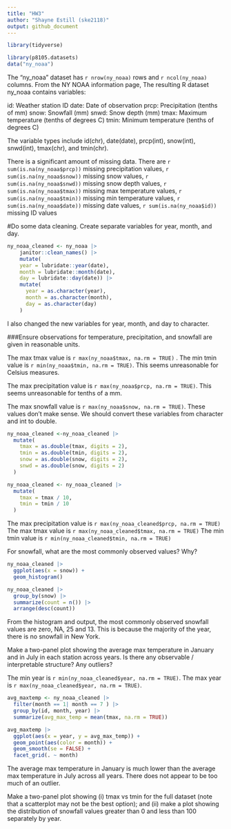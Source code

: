 ```yaml
---
title: "HW3"
author: "Shayne Estill (ske2118)"
output: github_document
---
```


```r
library(tidyverse)
```

```r
library(p8105.datasets)
data("ny_noaa")
```

The "ny_noaa" dataset has `r nrow(ny_noaa)` rows and `r ncol(ny_noaa)` columns. From the NY NOAA information page, The resulting R dataset ny_noaa contains variables:

id: Weather station ID
date: Date of observation
prcp: Precipitation (tenths of mm)
snow: Snowfall (mm)
snwd: Snow depth (mm)
tmax: Maximum temperature (tenths of degrees C)
tmin: Minimum temperature (tenths of degrees C)

The variable types include id(chr), date(date), prcp(int), snow(int), snwd(int), tmax(chr), and tmin(chr). 

There is a significant amount of missing data. There are 
`r sum(is.na(ny_noaa$prcp))` missing precipitation values, 
`r sum(is.na(ny_noaa$snow))` missing snow values, 
`r sum(is.na(ny_noaa$snwd))` missing snow depth values, 
`r sum(is.na(ny_noaa$tmax))` missing max temperature values, 
`r sum(is.na(ny_noaa$tmin))` missing min temperature values, 
`r sum(is.na(ny_noaa$date))` missing date values,
`r sum(is.na(ny_noaa$id))` missing ID values 



#Do some data cleaning. Create separate variables for year, month, and day. 

```r
ny_noaa_cleaned <- ny_noaa |>
    janitor::clean_names() |>
    mutate(
    year = lubridate::year(date),
    month = lubridate::month(date),
    day = lubridate::day(date)) |>
    mutate(
      year = as.character(year),
      month = as.character(month),
      day = as.character(day)
    )
```

I also changed the new variables for year, month, and day to character. 


###Ensure observations for temperature, precipitation, and snowfall are given in reasonable units. 

The max tmax value is `r max(ny_noaa$tmax, na.rm = TRUE)` . 
The min tmin value is `r min(ny_noaa$tmin, na.rm = TRUE)`.
This seems unreasonable for Celsius measures. 

The max precipitation value is `r max(ny_noaa$prcp, na.rm = TRUE)`.
This seems unreasonable for tenths of a mm. 

The max snowfall value is `r max(ny_noaa$snow, na.rm = TRUE)`.
These values don't make sense. We should convert these variables from
character and int to double. 

```r
ny_noaa_cleaned <-ny_noaa_cleaned |>
  mutate(
    tmax = as.double(tmax, digits = 2),
    tmin = as.double(tmin, digits = 2),
    snow = as.double(snow, digits = 2),
    snwd = as.double(snow, digits = 2)
  )
```

```r
ny_noaa_cleaned <- ny_noaa_cleaned |>
  mutate(
    tmax = tmax / 10,
    tmin = tmin / 10
  )
```

The max precipitation value is `r max(ny_noaa_cleaned$prcp, na.rm = TRUE)`
The max tmax value is `r max(ny_noaa_cleaned$tmax, na.rm = TRUE)`
The min tmin value is `r min(ny_noaa_cleaned$tmin, na.rm = TRUE)`

For snowfall, what are the most commonly observed values? Why?

```r
ny_noaa_cleaned |>
  ggplot(aes(x = snow)) + 
  geom_histogram() 

ny_noaa_cleaned |> 
  group_by(snow) |> 
  summarize(count = n()) |> 
  arrange(desc(count))
```

From the histogram and output, the most commonly observed snowfall values are zero, NA, 25 and 13. This is because the majority of the year, there is no snowfall in New York. 


Make a two-panel plot showing the average max temperature in January and in July in each station across years. Is there any observable / interpretable structure? Any outliers?

The min year is `r min(ny_noaa_cleaned$year, na.rm = TRUE)`.
The max year is `r max(ny_noaa_cleaned$year, na.rm = TRUE)`.


```r
avg_maxtemp <- ny_noaa_cleaned |>
  filter(month == 1| month == 7 ) |>
  group_by(id, month, year) |>
  summarize(avg_max_temp = mean(tmax, na.rm = TRUE))

avg_maxtemp |>
  ggplot(aes(x = year, y = avg_max_temp)) + 
  geom_point(aes(color = month)) + 
  geom_smooth(se = FALSE) +
  facet_grid(. ~ month)
```

The average max temperature in January is much lower than the average max
temperature in July across all years. There does not appear to be too much of an outlier. 


Make a two-panel plot showing (i) tmax vs tmin for the full dataset (note that a scatterplot may not be the best option); and (ii) make a plot showing the distribution of snowfall values greater than 0 and less than 100 separately by year.

```r

```

